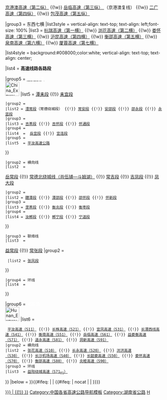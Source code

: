 {{Navbox
|name   = 湖南省高速公路
|title  = [[湖南高速公路|<span style="color:white;">湖南省高速公路</span>]]
|titlestyle = background:#008000; color:white;
|groupstyle = background:#008000; color:white; text-align:center;
|belowstyle = background:#008000; color:white; text-align:left;
|image  = [[File:Expressway in Hunan.svg|360px|湖南高速公路网]]<br>参考资料：[http://www.hnjtzj.com/news/%E6%B9%96%E5%8D%97%E7%9C%81%E9%AB%98%E9%80%9F%E5%85%AC%E8%B7%AF%E7%BD%91%E5%91%BD%E5%90%8D%E3%80%81%E7%BC%96%E5%8F%B7%E5%8F%8A%E6%A1%A9%E5%8F%B7%E4%BC%A0%E9%80%92%E6%96%B9%E6%A1%88.xls 湖南省高速公路网命名]
|style =width:100%
|state  = collapsed

|list1style = background:#008000;color:white; vertical-align: text-top; text-align: center;

|list1 = '''“五纵七横”主干线'''

|group2 = 南北五纵
|list2 = [[平汝高速公路|平汝高速（第一纵）]]  {{!w}}  [[京港澳高速公路|京港澳高速（第二纵）]]  {{!w}}  [[岳临高速公路|岳临高速（第三纵） ]]（京港澳复线）  {{!w}}  [[二广高速公路|二广高速（第四纵）]]  {{!w}}  [[包茂高速公路|包茂高速（第五纵）]]

|group3 = 东西七横
|list3style = vertical-align: text-top; text-align: left;font-size: 100%
|list3 = [[杭瑞高速公路|杭瑞高速（第一横）]]  {{!w}}  [[浏花高速公路|浏花高速（第二横）]]  {{!w}}  [[娄怀高速公路|娄怀高速（第三横）]]  {{!w}}  [[沪昆高速公路|沪昆高速（第四横）]]  {{!w}}  [[衡邵高速公路|衡邵高速（第五横）]]  {{!w}}  [[泉南高速公路|泉南高速（第六横）]]  {{!w}}  [[厦蓉高速公路|厦蓉高速（第七横）]]

|list4style = background:#008000;color:white; vertical-align: text-top; text-align: center;

|list4 = '''高速线路各路段''' 

|group5 = [[中华人民共和国国家高速公路网|<span style="color:white;">国家高速]]<br>[[File:China_Expwy_GXX_sign_no_name.svg|45px]]
|list5  =
{{Navbox|child
|groupstyle = background:#008000; color:white; text-align:center;
|belowstyle = background:#008000; color:white; text-align:left;
 |group1 = 纵向线
 |list1  = 
{{Navbox|child
|groupstyle = background:#008000; color:white; text-align:left; width:10em;
|liststyle = width:auto; text-align:left
 |group1 = {{China Expwy Name|G4|[[京港澳高速公路|<span style="color:white;"> 京港澳高速</span>]]}}
 |list1  = [[京港澳高速临长段|临长段]] {{!}} [[京港澳高速长潭段|长潭段]] {{!}} [[京港澳高速潭耒段|潭耒段]] {{!}} [[京港澳高速耒宜段|耒宜段]]
 |group2 = {{China Expwy Name|G55|[[二广高速公路|<span style="color:white;"> 二广高速</span>]]}}
 |list2 = [[二广高速澧常段|澧常段]]（常德绕城段） {{!}} [[二广高速常安段|常安段]] {{!}} [[二广高速安邵段|安邵段]] {{!}} [[二广高速邵永段|邵永段]] {{!}} [[二广高速永蓝段|永蓝段]] 
 |group3 = {{China Expwy Name|G65|[[包茂高速公路|<span style="color:white;"> 包茂高速</span>]]}}
 |list3 = [[包茂高速吉茶段|吉茶段]] {{!}} [[包茂高速吉怀段|吉怀段]] {{!}} [[包茂高速怀通段|怀通段]]
 |group4 = {{China Expwy Name|G0421|[[许广高速公路|<span style="color:white;"> 许广高速</span>]]}}
 |list4  =  [[岳临高速公路|岳宜段]] {{!}} [[宜凤高速公路|宜连段]]
 |group5 = {{China Expwy Name|G0422|[[武深高速公路|<span style="color:white;"> 武深高速</span>]]}}
 |list5  = [[平汝高速公路]]
}}


 |group2 = 横向线
 |list2  = 
{{Navbox|child
|groupstyle = background:#008000; color:white; text-align:left; width:10em;
|liststyle = width:auto; text-align:left
 |group1 = {{China Expwy Name|G56|[[杭瑞高速公路|<span style="color:white;"> 杭瑞高速</span>]]}}
 |list1 = [[杭瑞高速临岳段|临岳段]] {{!}} [[杭瑞高速岳常段|岳常段]] {{!}} [[常德北绕城高速公路|常德北绕城线（肖伍铺—斗姆湖）]] {{!}} [[杭瑞高速常吉段|常吉段]] {{!}} [[杭瑞高速吉凤段|吉凤段]] {{!}} [[杭瑞高速凤大段|凤大段]]
 |group2 = {{China Expwy Name|G60|[[沪昆高速公路|<span style="color:white;"> 沪昆高速</span>]]}}
 |list2 = [[沪昆高速醴潭段|醴潭段]] {{!}} [[沪昆高速潭邵段|潭邵段]] {{!}} [[沪昆高速邵怀段|邵怀段]] {{!}} [[沪昆高速怀新段|怀新段]]
 |group3 = {{China Expwy Name|G72|[[泉南高速公路|<span style="color:white;"> 泉南高速</span>]]}}
 |list3 = [[泉南高速垄茶段|垄茶段]] {{!}} [[泉南高速衡炎段|衡炎段]] {{!}} [[泉南高速衡枣段|衡枣段]]
 |group4 = {{China Expwy Name|G76|[[厦蓉高速公路|<span style="color:white;"> 厦蓉高速</span>]]}}
 |list4 = [[厦蓉高速汝郴段|汝郴段]] {{!}} [[厦蓉高速郴宁段|郴宁段]] {{!}} [[厦蓉高速宁道段|宁道段]]
}}

 |group3 = 联络线
 |list3  = 
{{Navbox|child
|groupstyle = background:#008000; color:white; text-align:left; width:10em;
|liststyle = width:auto; text-align:left
  |group1 = {{China Expwy Name|G5513|[[长张高速公路|<span style="color:white;"> 长张高速]]}}
  |list1 = [[长张高速长益段|长益段]] {{!}} [[长张高速益常段|益常段]] {{!}} [[长张高速常张段|常张段]]
|group2 = {{China Expwy Name|G5515|[[张南高速公路|<span style="color:white;"> 张南高速]]}}
  |list2 = [[张南高速张凤段|张凤段]] 
}}

 |group4 = 环线
 |list4  = 
{{Navbox|child
|groupstyle = background:#008000; color:white; text-align:left; width:10em;
|liststyle = width:auto; text-align:left
 |group1 = {{China Expwy Name|G0401|[[长沙绕城高速公路|<span style="color:white;"> 长沙绕城高速]]}}
 |list1 = [[长沙绕城高速公路]]
}}
}}
{{nowrap end}}

|group6 = <span style="color:white;">湘高速</span><br/>[[File:Hunan Expwy SXX sign no name.svg|45px]]
|list6  =
 {{Navbox|child
|titlestyle = background:#008000; color:white;
|groupstyle = background:#008000; color:white; text-align:center;
 |group1 = 纵向线
 |list1  = [[韶山高速公路|韶山高速（S1）]] {{!}} [[平汝高速公路|平汝高速（S11）]] {{!}} [[长株高速公路|长株高速（S21）]] {{!}} [[宜凤高速公路|宜凤高速（S31）]] {{!}} [[长潭西线高速公路|长潭西线高速（S41）]] {{!}} [[衡南高速公路|衡南高速（S51）]] {{!}} [[岳临高速公路|岳临高速（S61）]] {{!}} [[益娄衡高速公路|益娄衡高速（S71）]] {{!}} [[永贺高速公路|道永高速（S81）]] {{!}} [[洞新高速公路|洞新高速（S91）]]
 |group2 = 横向线
 |list2  = [[张花高速公路|张花高速（S10）]] {{!}} [[长永高速公路|长永高速（S20）]] {{!}} [[浏洪高速公路|浏洪高速（S30）]] {{!}} [[长沙机场高速公路|长沙机场高速（S40）]] {{!}} [[长韶娄高速公路|长韶娄高速（S50）]] {{!}} [[娄怀高速公路|娄怀高速（S70）]] {{!}} [[衡邵高速公路|衡邵高速（S80）]] {{!}} [[井炎高速公路|炎睦高速（S90）]]
 |group3 = 环线
 |list3  = [[益阳绕城高速公路|益阳绕城高速（S71<sub>01</sub>）]]
}}
|below  ={{中国各省高速公路模板}}
}}<includeonly>{{#ifeq: {{NAMESPACE}} | {{NS:0}} | {{#ifeq: {{{1|}}} | nocat | | [[Category:湖南省高速公路{{#if:{{{catIdx|}}} | {{!}}{{{catIdx|}}} }}]]}}}}</includeonly><noinclude>
[[Category:中国各省高速公路导航模板]]
[[Category:湖南省公路]]
[[Category:中国高速公路模板|H]]</noinclude>